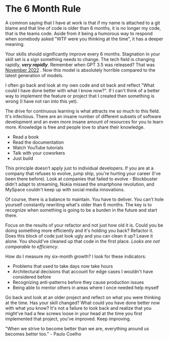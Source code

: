 # The 6 Month Rule

A common saying that I have at work is that if my name is attached to a git blame and that line of code is older than 6 months, it is no longer my code, that is the teams code. Aside from it being a humorous way to respond when somebody asked "WTF were you thinking at the time", it has a deeper meaning.

Your skills should significantly improve every 6 months. Stagnation in your skill set is a sign something needs to change. The tech field is changing rapidly, ***very rapidly***. Remember when GPT 3.5 was released? That was [November 2022](https://en.wikipedia.org/wiki/GPT-3#GPT-3.5) . Now this model is absolutely horrible compared to the latest generation of models.

I often go back and look at my own code and sit back and reflect "What could I have done better with what I know now?". If I can't think of a better way to implement the feature or project that I created then something is wrong (I have not ran into this yet).

The drive for continuous learning is what attracts me so much to this field. It's infectious. There are an insane number of different subsets of software development and an even more insane amount of resources for you to learn more. Knowledge is free and people love to share their knowledge. 

- Read a book
- Read the documentation
- Watch YouTube tutorials
- Talk with your coworkers
- Just build

This principle doesn't apply just to individual developers. If you are at a company that refuses to evolve, jump ship, you're hurting your career (I've been there before). Look at companies that failed to evolve - Blockbuster didn't adapt to streaming, Nokia missed the smartphone revolution, and MySpace couldn't keep up with social media innovations. 

Of course, there is a balance to maintain. You have to deliver. You can't hole yourself constantly rewriting what's older than 6 months. The key is to recognize when something is going to be a burden in the future and start there. 

Focus on the results of your refactor and not just how old it is. Could you be doing something more efficiently and it's holding you back? Refactor it. Does this block of code just look ugly and you can clean it up? Leave it alone. You should've cleaned up that code in the first place. _Looks are not comparable to efficiency_.

How do I measure my six-month growth? I look for these indicators:

- Problems that used to take days now take hours
- Architectural decisions that account for edge cases I wouldn't have considered before
- Recognizing anti-patterns before they cause production issues
- Being able to mentor others in areas where I once needed help myself

Go back and look at an older project and reflect on what you were thinking at the time. Has your skill changed? What could you have done better now with what you know? It's not a failure to look back and realize that you might've had a few screws loose in your head at the time you first implemented that project, you've improved. Keep improving.

"When we strive to become better than we are, everything around us becomes better too." - Paulo Coelho
